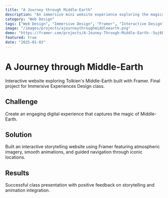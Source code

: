 ```yaml
---
title: "A Journey through Middle-Earth"
description: "An immersive mini website experience exploring the magical world of Tolkien's Middle-Earth, created as a final project for Immersive Experiences I Design class."
category: "Web Design"
tags: ["Web Design", "Immersive Design", "Framer", "Interactive Design", "UI/UX", "Storytelling"]
image: "/images/projects/ajourneythroughmiddleearth.png"
demo: "https://framer.com/projects/A-Jouney-Through-Middle-Earth--5uj6RgUr1vw7WCEMmw9z-2luNi"
featured: true
date: "2025-01-03"
---
```


# A Journey through Middle-Earth

Interactive website exploring Tolkien's Middle-Earth built with Framer. Final project for Immersive Experiences Design class.

## Challenge

Create an engaging digital experience that captures the magic of Middle-Earth.

## Solution

Built an interactive storytelling website using Framer featuring atmospheric imagery, smooth animations, and guided navigation through iconic locations.

## Results

Successful class presentation with positive feedback on storytelling and animation integration.
